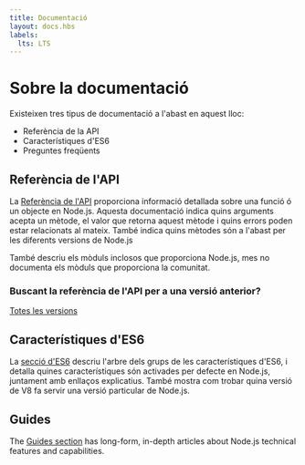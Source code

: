 ```yaml
---
title: Documentació
layout: docs.hbs
labels:
  lts: LTS
---
```



# Sobre la documentació

Existeixen tres tipus de documentació a l'abast en aquest lloc:

- Referència de la API
- Característiques d'ES6
- Preguntes freqüents

## Referència de l'API

La [Referència de l'API](https://nodejs.org/api/) proporciona informació detallada sobre una funció ó un objecte en Node.js. Aquesta
documentació indica quins arguments acepta un mètode, el valor que retorna aquest mètode i quins errors poden estar
relacionats al mateix. També indica quins mètodes són a l'abast per les diferents versions de Node.js

També descriu els mòduls inclosos que proporciona Node.js, mes no documenta els mòduls que proporciona la comunitat.

<div className="highlight-box">

### Buscant la referència de l'API per a una versió anterior?

<NodeApiVersionLinks />

[Totes les versions](https://nodejs.org/docs/)

</div>

## Característiques d'ES6

La [secció d'ES6](/en/docs/es6/) descriu l'arbre dels grups de les característiques d'ES6, i detalla quines
característiques són activades per defecte en Node.js, juntament amb enllaços explicatius. També mostra com trobar
quina versió de V8 fa servir una versió particular de Node.js.

## Guides

The [Guides section](/en/docs/guides/) has long-form, in-depth articles about Node.js technical features and capabilities.
